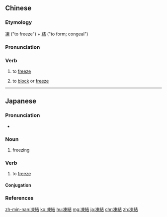 {{also|冻结}}
==Chinese==
{{zh-forms|s=冻结}}

===Etymology===
[[凍]] ("to freeze") + [[結]] ("to form; congeal")

===Pronunciation===
{{zh-pron
|m=dòngjié
|c=dung3 git3
|h=pfs=tung-kiet
|mn=tòng-kiat
|ma=Zh-dòngjié.ogg
|cat=v
}}

===Verb===
{{zh-verb}}

# to [[freeze]]
# {{lb|zh|figuratively}} to [[block]] or [[freeze]] {{gloss|assets, accounts, personnel, etc.}}

{{zh-cat|Advanced}}

----

==Japanese==
{{ja-kanjitab|とう|けつ|yomi=on}}

===Pronunciation===
* {{ja-pron|とうけつ|y=o|acc=0|acc_ref=NHK}}

===Noun===
{{ja-noun|とうけつ}}

# freezing

===Verb===
{{ja-verb-suru|とうけつ}}

# to [[freeze]]

====Conjugation====
{{ja-suru|とうけつ}}

===References===
<references/>

[[zh-min-nan:凍結]]
[[ko:凍結]]
[[hu:凍結]]
[[mg:凍結]]
[[ja:凍結]]
[[chr:凍結]]
[[zh:凍結]]